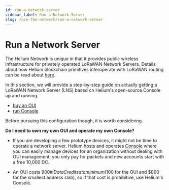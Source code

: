 ```yaml
---
id: run-a-network-server
sidebar_label: Run a Network Server
slug: /use-the-network/run-a-network-server
---
```



# Run a Network Server

The Helium Network is unique in that it provides public wireless infrastructure
for privately operated LoRaWAN Network Servers. Details about how Helium
blockchain primitives interoperate with LoRaWAN routing can be read about
[here](/lorawan-on-helium).

In this section, we will provide a step-by-step guide on actually getting a
LoRaWAN Network Server (LNS) based on Helium's open-source Console up and
running.

- [buy an OUI](/use-the-network/buy-an-oui)
- [run Console](/use-the-network/run-console)

Before pursuing this configuration though, it is worth considering.

**Do I need to own my own OUI and operate my own Console?**

- If you are developing a few prototype devices, it might not be time to operate
  a network server. Helium hosts and operates
  [Console](/use-the-network/console) where you can easily manage devices for an
  organization without dealing with OUI management; you only pay for packets and
  new accounts start with a free 10,000 DC.

- An OUI costs $900 in Data Credits at a minimum ($100 for the OUI and $800 for
  the smallest address slab), so if that cost is prohibitive, use Helium's
  Console.

